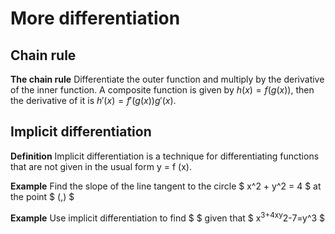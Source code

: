 # More differentiation

## Chain rule {-}

**The chain rule** Differentiate the outer function and multiply by the derivative of the inner function. A composite function is given by $h(x)=f(g(x))$, then the derivative of it is $h'(x)=f'(g(x))g'(x)$.

## Implicit differentiation {-}

**Definition** Implicit differentiation is a technique for differentiating functions that are not given in the usual form y = f (x).

**Example** Find the slope of the line tangent to the circle $ x^2 + y^2 = 4 $ at the point $ (\sqrt{2},\sqrt{2}) $

**Example** Use implicit differentiation to find $ \frac{dy}{dx} $ given that $ x^3+4xy^2-7=y^3 $



